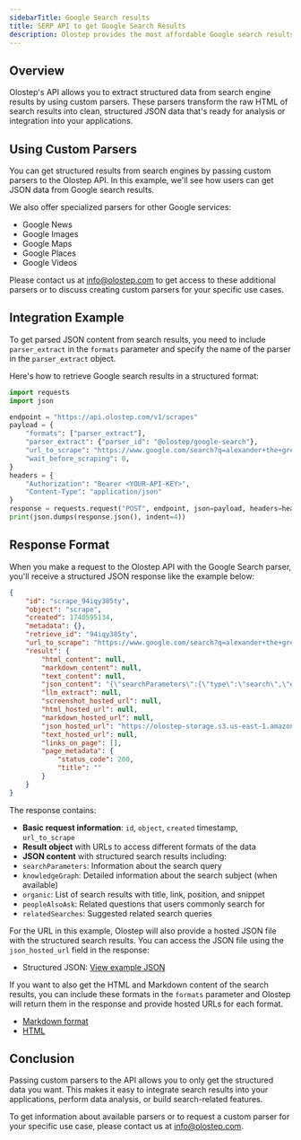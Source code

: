 ```yaml
---
sidebarTitle: Google Search results
title: SERP API to get Google Search Results
description: Olostep provides the most affordable Google search results in 1-3 seconds. Get structured search results data in JSON format
---
```


## Overview

Olostep's API allows you to extract structured data from search engine results by using custom parsers. These parsers transform the raw HTML of search results into clean, structured JSON data that's ready for analysis or integration into your applications.

## Using Custom Parsers

You can get structured results from search engines by passing custom parsers to the Olostep API. In this example, we'll see how users can get JSON data from Google search results.

We also offer specialized parsers for other Google services:
- Google News
- Google Images
- Google Maps
- Google Places
- Google Videos

Please contact us at [info@olostep.com](mailto:info@olostep.com) to get access to these additional parsers or to discuss creating custom parsers for your specific use cases.

## Integration Example

To get parsed JSON content from search results, you need to include `parser_extract` in the `formats` parameter and specify the name of the parser in the `parser_extract` object.

Here's how to retrieve Google search results in a structured format:

```python
import requests
import json

endpoint = "https://api.olostep.com/v1/scrapes"
payload = {
    "formats": ["parser_extract"],
    "parser_extract": {"parser_id": "@olostep/google-search"},
    "url_to_scrape": "https://www.google.com/search?q=alexander+the+great&gl=us&hl=en",
    "wait_before_scraping": 0,
}
headers = {
    "Authorization": "Bearer <YOUR-API-KEY>",
    "Content-Type": "application/json"
}
response = requests.request("POST", endpoint, json=payload, headers=headers)
print(json.dumps(response.json(), indent=4))
```

## Response Format

When you make a request to the Olostep API with the Google Search parser, you'll receive a structured JSON response like the example below:

```json
{
    "id": "scrape_94iqy385ty",
    "object": "scrape",
    "created": 1740595134,
    "metadata": {},
    "retrieve_id": "94iqy385ty",
    "url_to_scrape": "https://www.google.com/search?q=alexander+the+great&gl=us&hl=en",
    "result": {
        "html_content": null,
        "markdown_content": null,
        "text_content": null,
        "json_content": "{\"searchParameters\":{\"type\":\"search\",\"engine\":\"google\",\"q\":\"alexander the great\"},\"knowledgeGraph\":{\"title\":\"Alexander the Great\",\"type\":\"Former King of Macedonia\",\"description\":\"Alexander III of Macedon, most commonly known as Alexander the Great, was a king of the ancient Greek kingdom of Macedon.\",\"imageUrl\":\"https://www.mayaincaaztec.com/ancient-greece/alexander-the-great\",\"attributes\":{\"Born\":\"July 356 BC, Pella\",\"Died\":\"June 323 BC (age 32 years), Babylon\",\"Spouse\":\"Roxana (m. 327 BC\u2013323 BC), Parysatis II (m. 324 BC\u2013323 BC), Stateira (m. 324 BC\u2013323 BC)\",\"Children\":\"Alexander IV of Macedon\",\"Full name\":\"Alexander III of Macedon\",\"Siblings\":\"Cleopatra of Macedon, Philip III of Macedon, Thessalonike of Macedon, Cynane, Caranus, Europa of Macedon\"}},\"organic\":[{\"title\":\"Alexander the Great\",\"link\":\"https://en.wikipedia.org/wiki/Alexander_the_Great\",\"position\":1,\"snippet\":\"He was undefeated in battle and is widely considered to be one of history's greatest and most successful military commanders.\",\"sitelinks\":[{\"title\":\"Death of Alexander the Great\",\"link\":\"https://en.wikipedia.org/wiki/Death_of_Alexander_the_Great\"},{\"title\":\"Wars of Alexander the Great\",\"link\":\"https://en.wikipedia.org/wiki/Wars_of_Alexander_the_Great\"}]},{\"title\":\"Alexander the Great | Biography, Empire, Death, & Facts\",\"link\":\"https://www.britannica.com/biography/Alexander-the-Great#:~:text=Top%20Questions-,Why%20is%20Alexander%20the%20Great%20famous%3F,Greece%20to%20part%20of%20India.\",\"position\":2},{\"title\":\"Alexander the Great's Last Three Wishes. - LinkedIn\",\"link\":\"https://www.linkedin.com/pulse/moment-can-last-lifetime-alexander-greats-three-wishes-holt#:~:text=1)%20The%20king%20of%20Macedon,my%20coffin%2C%22%20Alexander%20said.\",\"position\":3},{\"title\":\"Alexander the Great Failure: The Collapse of the Macedonian Empire\",\"link\":\"https://www.publishersweekly.com/9781847251886#:~:text=His%20inability%20to%20delegate%20work,its%20independence%20and%20its%20boundaries.\",\"position\":4},{\"title\":\"Who defeated Alexander The Great? Who conquered Greece after him ...\",\"link\":\"https://www.quora.com/Who-defeated-Alexander-The-Great-Who-conquered-Greece-after-him-and-why-were-they-able-to-conquer-that-region-while-Alexander-couldnt#:~:text=No%20one%20defeated%20Alexander%20the,his%20death%20was%20not%20natural.\",\"position\":5},{\"title\":\"Alexander the Great | Biography, Empire, Death, & Facts\",\"link\":\"https://www.britannica.com/biography/Alexander-the-Great\",\"position\":6,\"snippet\":\"Feb 11, 2025 \u2014 Alexander the Great, a fearless Macedonian king and military genius, conquered vast territories from Greece to Egypt and India, ...\"},{\"title\":\"Alexander the Great: Empire & Death\",\"link\":\"https://www.history.com/topics/ancient-greece/alexander-the-great\",\"position\":7,\"snippet\":\"Nov 9, 2009 \u2014 Alexander the Great was an ancient Macedonian ruler and one of history's greatest military minds who, as King of Macedonia and Persia, ...\"},{\"title\":\"History - Alexander the Great\",\"link\":\"https://www.bbc.co.uk/history/historic_figures/alexander_the_great.shtml\",\"position\":8,\"snippet\":\"Alexander III of Macedon, better known as Alexander the Great, single-handedly changed the nature of the ancient world in little more than a decade.\"},{\"title\":\"Alexander the Great - National Geographic Education\",\"link\":\"https://education.nationalgeographic.org/resource/alexander-great/\",\"position\":9,\"snippet\":\"Oct 19, 2023 \u2014 Alexander was born in 356 B.C.E. in Pella, Macedonia, to King Philip II. As a young boy, Alexander was taught to read, write, and play the lyre.\"},{\"title\":\"Who loved Alexander the Great?\",\"link\":\"https://museums.cam.ac.uk/magic/who-loved-alexander-great\",\"position\":10,\"snippet\":\"Throughout his life, Alexander married 3 women and fathered at least 2 children but also had several male lovers. Amongst his closest relationships was that ...\"},{\"title\":\"Alexander the Great (1956)\",\"link\":\"https://www.imdb.com/title/tt0048937/\",\"position\":11,\"snippet\":\"The life and military conquests of Alexander III of Macedon (July 20/21, 356 - June 10/11, 323 B.C.), commonly known as Alexander the Great.\"},{\"title\":\"Alexander the Great\",\"link\":\"https://www.worldhistory.org/Alexander_the_Great/\",\"position\":12,\"snippet\":\"Nov 14, 2013 \u2014 He is known as 'the great' both for his military genius and his diplomatic skills in handling the various populaces of the regions he conquered.\"}],\"peopleAlsoAsk\":[{\"question\":\"What is Alexander the Great most famous for?\"},{\"question\":\"What did Alexander the Great say before he died?\",\"link\":\"https://www.linkedin.com/pulse/moment-can-last-lifetime-alexander-greats-three-wishes-holt#:~:text=1)%20The%20king%20of%20Macedon,my%20coffin%2C%22%20Alexander%20said.\",\"title\":\"Alexander the Great's Last Three Wishes. - LinkedIn\"},{\"question\":\"What led to the fall of Alexander?\",\"link\":\"https://www.publishersweekly.com/9781847251886#:~:text=His%20inability%20to%20delegate%20work,its%20independence%20and%20its%20boundaries.\",\"title\":\"Alexander the Great Failure: The Collapse of the Macedonian Empire\"},{\"question\":\"Which country defeated Alexander the Great?\",\"link\":\"https://www.quora.com/Who-defeated-Alexander-The-Great-Who-conquered-Greece-after-him-and-why-were-they-able-to-conquer-that-region-while-Alexander-couldnt#:~:text=No%20one%20defeated%20Alexander%20the,his%20death%20was%20not%20natural.\",\"title\":\"Who defeated Alexander The Great? Who conquered Greece after him ...\"}],\"relatedSearches\":[{\"query\":\"Alexander the Great book\"},{\"query\":\"Alexander the Great empire\"},{\"query\":\"Alexander the Great death\"},{\"query\":\"Alexander the Great religion\"},{\"query\":\"Alexander the Great Empire map\"},{\"query\":\"Alexander the Great achievements\"},{\"query\":\"What was Alexander the Great known for\"},{\"query\":\"Alexander the Great empire name\"}]}",
        "llm_extract": null,
        "screenshot_hosted_url": null,
        "html_hosted_url": null,
        "markdown_hosted_url": null,
        "json_hosted_url": "https://olostep-storage.s3.us-east-1.amazonaws.com/json_94iqy385ty.json",
        "text_hosted_url": null,
        "links_on_page": [],
        "page_metadata": {
            "status_code": 200,
            "title": ""
        }
    }
}
```

The response contains:

- **Basic request information**: `id`, `object`, `created` timestamp, `url_to_scrape`
- **Result object** with URLs to access different formats of the data
- **JSON content** with structured search results including:
- `searchParameters`: Information about the search query
- `knowledgeGraph`: Detailed information about the search subject (when available)
- `organic`: List of search results with title, link, position, and snippet
- `peopleAlsoAsk`: Related questions that users commonly search for
- `relatedSearches`: Suggested related search queries


For the URL in this example, Olostep will also provide a hosted JSON file with the structured search results. You can access the JSON file using the `json_hosted_url` field in the response:

- Structured JSON: [View example JSON](https://olostep-storage.s3.us-east-1.amazonaws.com/json_vxc86vq2pf.json)

If you want to also get the HTML and Markdown content of the search results, you can include these formats in the `formats` parameter and Olostep will return them in the response and provide hosted URLs for each format.
- [Markdown format](https://olostep-storage.s3.us-east-1.amazonaws.com/markDown_vxc86vq2pf.txt)
- [HTML](https://olostep-storage.s3.us-east-1.amazonaws.com/text_vxc86vq2pf.txt)


## Conclusion
Passing custom parsers to the API allows you to only get the structured data you want. This makes it easy to integrate search results into your applications, perform data analysis, or build search-related features.

To get information about available parsers or to request a custom parser for your specific use case, please contact us at [info@olostep.com](mailto:info@olostep.com).